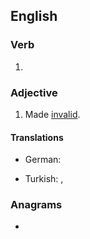 ==English==

===Verb===
{{head|en|verb form}}

# {{en-past of|invalidate}}

===Adjective===
{{en-adj}}

# Made [[invalid]].

====Translations====
{{trans-top}}
* German: {{t+|de|entkräftet}}
{{trans-mid}}
* Turkish: {{t|tr|geçersizleştirilmiş}}, {{t|tr|hükmünü kaybetmiş}}
{{trans-bottom}}

===Anagrams===
* {{anagrams|en|davalintide}}